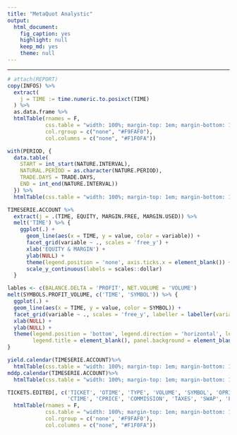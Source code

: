 ```yaml
---
title: "MetaQuot Analystic"
output:
  html_document:
    fig_caption: yes
    highlight: null
    keep_md: yes
    theme: null
---
```


***
```r
# attach(REPORT)
copy(INFOS) %>%
  extract(
    j = TIME := time.numeric.to.posixct(TIME)
  ) %>%
  as.data.frame %>%
  htmlTable(rnames = F,
            css.table = "width: 100%; margin-top: 1em; margin-bottom: 1em;",
            col.rgroup = c("none", "#F9FAF0"),
            col.columns = c("none", "#F1F0FA"))
```

```r
with(PERIOD, {
  data.table(
    START = int_start(NATURE.INTERVAL),
    NATURAL.PERIOD = as.character(NATURE.PERIOD),
    TRADE.DAYS = TRADE.DAYS,
    END = int_end(NATURE.INTERVAL))
  }) %>%
  htmlTable(css.table = "width: 100%; margin-top: 1em; margin-bottom: 1em;", rnames = F)
```

```r
TIMESERIE.ACCOUNT %>%
  extract(j = .(TIME, EQUITY, MARGIN.FREE, MARGIN.USED)) %>%
  melt('TIME') %>% {
    ggplot(.) +
      geom_line(aes(x = TIME, y = value, color = variable)) +
      facet_grid(variable ~ ., scales = 'free_y') +
      xlab('EQUITY & MARGIN') +
      ylab(NULL) +
      theme(legend.position = 'none', axis.ticks.x = element_blank()) +
      scale_y_continuous(labels = scales::dollar)
  }
```

```r
lables <- c(BALANCE.DELTA = 'PROFIT', NET.VOLUME = 'VOLUME')
melt(SYMBOLS.PROFIT_VOLUME, c('TIME', 'SYMBOL')) %>% {
  ggplot(.) +
  geom_line(aes(x = TIME, y = value, color = SYMBOL)) +
  facet_grid(variable ~ ., scales = 'free_y', labeller = labeller(variable = lables)) +
  xlab(NULL) +
  ylab(NULL) +
  theme(legend.position = 'bottom', legend.direction = 'horizontal', legend.key.size = unit(8, 'pt'),
        legend.title = element_blank(), panel.background = element_blank())
}
```

```r
yield.calendar(TIMESERIE.ACCOUNT)%>%
  htmlTable(css.table = "width: 100%; margin-top: 1em; margin-bottom: 1em;", rnames = F)
mddp.calendar(TIMESERIE.ACCOUNT)%>%
  htmlTable(css.table = "width: 100%; margin-top: 1em; margin-bottom: 1em;", rnames = F)
```


```r
TICKETS.EDITED[, c('TICKET', 'OTIME', 'TYPE', 'VOLUME', 'SYMBOL', 'OPRICE', 'SL', 'TP',
                   'CTIME', 'CPRICE', 'COMMISSION', 'TAXES', 'SWAP', 'PROFIT', 'PERIOD', 'MFP', 'MFPP', 'MFL', 'MFLP')] %>%
  htmlTable(rnames = F,
            css.table = "width: 100%; margin-top: 1em; margin-bottom: 1em;",
            col.rgroup = c('none', '#F9FAF0'),
            col.columns = c("none", "#F1F0FA"))
```


